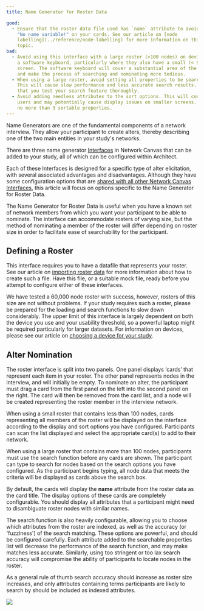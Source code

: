 ```yaml
---
title: Name Generator for Roster Data

good:
  - Ensure that the roster data file used has `name` attribute to avoid seeing
    "No name variable!" on your cards. See our article on [node
    labelling](../reference/node-labelling) for more information on this
    topic.
bad:
  - Avoid using this interface with a large roster (>100 nodes) on devices with
    a software keyboard, particularly where they also have a small (< 9")
    screen. The software keyboard will cover a substantial area of the screen,
    and make the process of searching and nominating more tedious.
  - When using a large roster, avoid setting all properties to be searchable.
    This will cause slow performance and less accurate search results. Ensure
    that you test your search feature thoroughly.
  - Avoid adding needless attributes to the sort options. This will confuse
    users and may potentially cause display issues on smaller screens. Aim for
    no more than 3 sortable properties.
---
```


<InterfaceSummary
  title="Name Generator for Roster Data"
  image="/assets/uploads/stage-namegeneratorroster.png"
  type="Name Generator"
  creates="Creates nodes of a single type, based on data from a roster"
  usesprompts="true"
/>

Name Generators are one of the fundamental components of a network interview. They allow your participant to create alters, thereby describing one of the two main entities in your study's networks.

There are three name generator [Interfaces](../key-concepts/interfaces) in Network Canvas that can be added to your study, all of which can be configured within Architect.

Each of these Interfaces is designed for a specific type of alter elicitation, with several associated advantages and disadvantages. Although they have some configuration options that are [shared with all other Network Canvas Interfaces](./shared), this article will focus on options specific to the Name Generator for Roster Data.

The Name Generator for Roster Data is useful when you have a known set of network members from which you want your participant to be able to nominate. The interface can accommodate rosters of varying size, but the method of nominating a member of the roster will differ depending on roster size in order to facilitate ease of searchability for the participant.

## Defining a Roster

This interface requires you to have a datafile that represents your roster. See our article on [importing roster data](../how-to/importing-roster-data) for more information about how to create such a file. Have this file, or a suitable mock file, ready before you attempt to configure either of these interfaces.

<KeyConcept title="Roster size constraints">

We have tested a 60,000 node roster with success, however, rosters of this
size are not without problems. If your study requires such a roster, please be
prepared for the loading and search functions to slow down considerably. The
upper limit of this interface is largely dependent on both the device you use
and your usability threshold, so a powerful laptop might be required
particularly for larger datasets. For information on devices, please see our
article on [choosing a device for your
study](/en/desktop/getting-started/choosing-hardware).

</KeyConcept>

## Alter Nomination

The roster interface is split into two panels. One panel displays ‘cards’ that represent each item in your roster. The other panel represents nodes in the interview, and will initially be empty. To nominate an alter, the participant must drag a card from the first panel on the left into the second panel on the right. The card will then be removed from the card list, and a node will be created representing the roster member in the interview network.

When using a small roster that contains less than 100 nodes, cards representing all members of the roster will be displayed on the interface according to the display and sort options you have configured. Participants can scan the list displayed and select the appropriate card(s) to add to their network.

When using a large roster that contains more than 100 nodes, participants must use the search function before any cards are shown. The participant can type to search for nodes based on the search options you have configured. As the participant begins typing, all node data that meets the criteria will be displayed as cards above the search box.

By default, the cards will display the **name** attribute from the roster data as the card title. The display options of these cards are completely configurable. You should display all attributes that a participant might need to disambiguate roster nodes with similar names.

The search function is also heavily configurable, allowing you to choose which attributes from the roster are indexed, as well as the accuracy (or 'fuzziness') of the search matching. These options are powerful, and should be configured carefully. Each attribute added to the searchable properties list will decrease the performance of the search function, and may make matches less accurate. Similarly, using too stringent or too lax search accuracy will compromise the ability of participants to locate nodes in the roster.

As a general rule of thumb search accuracy should increase as roster size increases, and only attributes containing terms participants are likely to search by should be included as indexed attributes.

![](/assets/img/interface-documentation/name-generators/architect-search.png)
